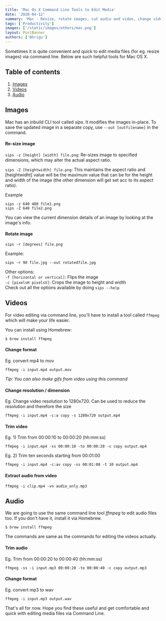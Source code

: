 ```yaml
---
title: 'Mac Os X Command Line Tools to Edit Media'
date: '2020-04-12'
summary: 'Mac - Resize, rotate images, cut audio and video, change video resolution and format, extract audio, with these simple command line tools'
tags: ['Productivity']
images: ['/static/images/others/mac.png']
layout: PostBanner
authors: ['Bhrigu']
---
```


Sometimes it is quite convenient and quick to edit media files (for eg. resize images) via command line. Below are such helpful tools for Mac OS X. 


## Table of contents
1. [Images](#images)
2. [Videos](#videos)
3. [Audio](#audio)

## Images <a name="images"></a>
Mac has an inbuild CLI tool called *sips*. It modifies the images in-place. To save the updated image in a separate copy, use `--out [outfilename]` in the command.

#### Re-size image
`sips -z [height] [width] file.png`: Re-sizes image to specified dimensions, which may alter the actual aspect ratio.

`sips -Z [heightwidth] file.png`: This maintains the aspect ratio and [heightwidht] value will be the maximum value that can be for the height and width of the image (the other dimension will get set acc to its aspect ratio).

Example

    sips -z 640 480 file1.png
    sips -Z 640 file2.png


You can view the current dimension details of an image by looking at the image's info.


#### Rotate image
`sips -r [degrees] file.png`

Example:

    sips -r 90 file.jpg --out rotatedfile.jpg


Other options:  
`-f [horizontal or vertical]`: Flips the image  
`-c [pixelsH pixelsV]`: Crops the image to height and width  
Check out all the options available by doing `sips --help`


## Videos <a name="videos"></a>
For video editing via command line, you'll have to install a tool called `ffmpeg` which will make your life easier.

You can install using Homebrew:  

    $ brew install ffmpeg


#### Change format
Eg. convert mp4 to mov

    ffmpeg -i input.mp4 output.mov

*Tip: You can also make gifs from video using this command*


#### Change resolution / dimension
Eg. Change video resolution to 1280x720. Can be used to reduce the resolution and therefore the size

    ffmpeg -i input.mp4 -c:a copy -s 1280x720 output.mp4

#### Trim video
Eg. 1) Trim from 00:00:10 to 00:00:20 (hh:mm:ss)

    ffmpeg -i input.mp4 -ss 00:00:10 -to 00:00:20 -c copy output.mp4

Eg. 2) Trim ten seconds starting from 00:01:00

    ffmpeg -i input.mp4 -c:av copy -ss 00:01:00 -t 10 output.mp4


#### Extract audio from video
    ffmpeg -i clip.mp4 -vn audio_only.mp3


## Audio <a name="audio"></a>
We are going to use the same command line tool *ffmpeg* to edit audio files too. If you don't have it, install it via Homebrew.

    $ brew install ffmpeg

The commands are same as the commands for editing the videos actually.

#### Trim audio
Eg. Trim from 00:00:20 to 00:00:40 (hh:mm:ss)

    ffmpeg -ss -i input.mp3 00:00:20 -to 00:00:40 -c copy output.mp3


#### Change format
Eg. convert mp3 to wav

    ffmpeg -i input.mp3 output.wav


That's all for now. Hope you find these useful and get comfortable and quick with editing media files via Command Line. 
